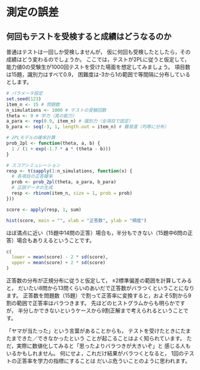 # 測定の誤差

## 何回もテストを受検すると成績はどうなるのか

普通はテストは一回しか受検しませんが，
仮に何回も受検したとしたら，その成績はどう変わるのでしょうか。
ここでは，テストが2PLに従うと仮定して，
能力値0の受験生が1000回テストを受けた場面を想定してみましょう。
項目数は15題，識別力はすべて0.9，
困難度は-3から1の範囲で等間隔に分布しているとします。

```r
# パラメータ設定
set.seed(123)
item_n <- 15 # 問題数
n_simulations <- 1000 # テストの受験回数
theta <- 0 # 学力（真の能力）
a_para <- rep(0.9, item_n) # 識別力（全項目で固定）
b_para <- seq(-3, 1, length.out = item_n) # 難易度（均等に分布）

# 2PLモデルの確率計算
prob_2pl <- function(theta, a, b) {
  1 / (1 + exp(-1.7 * a * (theta - b)))
}

# スコアシミュレーション
resp <- t(sapply(1:n_simulations, function(x) {
  # 各項目の正答確率
  prob <- prob_2pl(theta, a_para, b_para)
  # 正誤データの生成
  resp <- rbinom(item_n, size = 1, prob = prob)
}))

score <- apply(resp, 1, sum)

hist(score, main = "", xlab = "正答数", ylab = "頻度")
```

ほぼ満点に近い（15題中14問の正答）場合も，半分もできない（15題中6問の正答）場合もありえるということです。

```r
c(
  lower = mean(score) - 2 * sd(score),
  upper = mean(score) + 2 * sd(score)
)
```

正答数の分布が正規分布に従うと仮定して，
±2標準偏差の範囲を計算してみると，
だいたい8問から13問くらいのあいだで正答数がバラつくということになります。
正答数を問題数（15題）で割って正答率に変換すると，およそ5割から9割の範囲で正答率はバラつきます。
先ほどのヒストグラムからも明らかですが，
半分しかできないというケースから9割正解まで考えられるということです。

「ヤマが当たった」という言葉があることからも，
テストを受けたときにたまたまできた／できなかったという
ことが起こることはよく知られています。
ただ，実際に数値化してみると「思ったよりバラつきが大きいぞ」と
感じる人もいるかもしれません。
何にせよ，これだけ結果がバラつくとなると，
1回のテストの正答率を学力の指標にすることは
だいぶ危ういことのように思われます。
